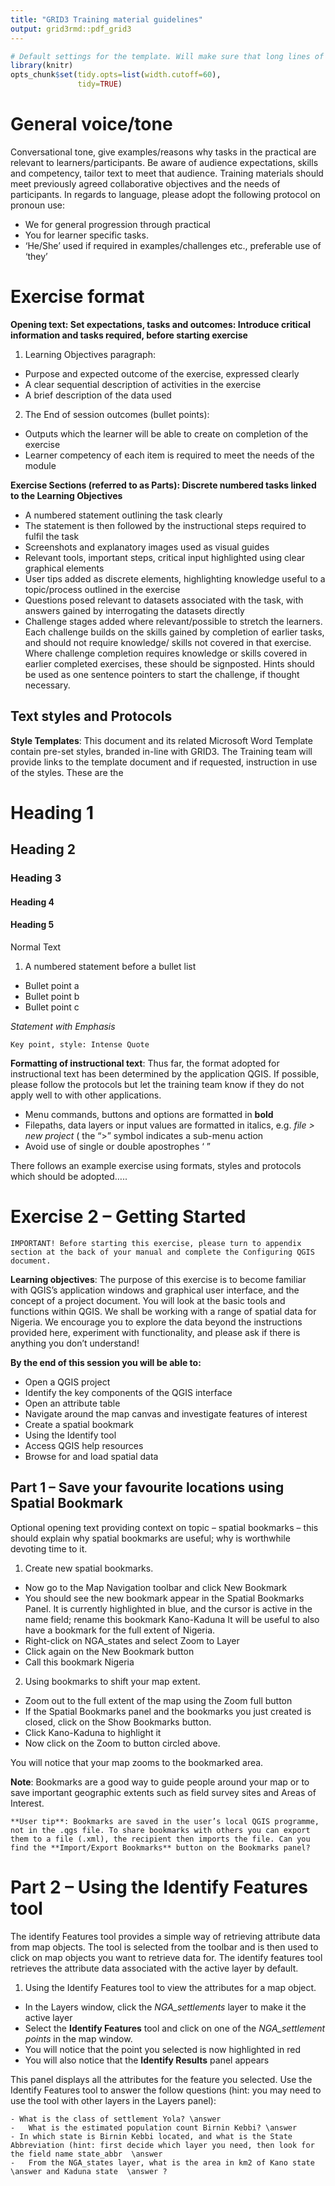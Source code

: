 ```yaml
---
title: "GRID3 Training material guidelines"
output: grid3rmd::pdf_grid3
---
```


```r
# Default settings for the template. Will make sure that long lines of code will wrap 
library(knitr)
opts_chunk$set(tidy.opts=list(width.cutoff=60),
               tidy=TRUE)
```

# General voice/tone

Conversational tone, give examples/reasons why tasks in the practical are relevant to learners/participants.  Be aware of audience expectations, skills and competency, tailor text to meet that audience. Training materials should meet previously agreed collaborative objectives and the needs of participants. In regards to language, please adopt the following protocol on pronoun use:

-	We for general progression through practical
-	You for learner specific tasks. 
-	‘He/She’ used if required in examples/challenges etc., preferable use of  ‘they’


# Exercise format

**Opening text: Set expectations, tasks and outcomes: Introduce critical information and tasks required, before starting exercise**

1.	Learning Objectives paragraph: 
-	Purpose and expected outcome of the exercise, expressed clearly 
-	A clear sequential description of activities in the exercise
-	A brief description of the data used
2.	The End of session outcomes (bullet points): 
-	Outputs which the learner will be able to create on completion of the exercise 
-	Learner competency of each item is required to meet the needs of the module

**Exercise Sections (referred to as Parts): Discrete numbered tasks linked to the Learning Objectives**

-	A numbered statement outlining the task clearly
-	The statement is then followed by the instructional steps required to fulfil the task
-	Screenshots and explanatory images used as visual guides
-	Relevant tools, important steps, critical input highlighted using clear graphical elements
-	User tips added as discrete elements, highlighting knowledge useful to a topic/process outlined in the exercise
-	Questions posed relevant to datasets associated with the task, with answers gained by interrogating the datasets directly
-	Challenge stages added where relevant/possible to stretch the learners. Each challenge builds on the skills gained by completion of earlier tasks, and should not require knowledge/ skills not covered in that exercise. Where challenge completion requires knowledge or skills covered in earlier completed exercises, these should be signposted. Hints should be used as one sentence pointers to start the challenge, if thought necessary.

## Text styles and Protocols

**Style Templates**: This document and its related Microsoft Word Template contain pre-set styles, branded in-line with GRID3. The Training team will provide links to the template document and if requested, instruction in use of the styles. These are the


# Heading 1
## Heading 2
### Heading 3
#### Heading 4
#### Heading 5
Normal Text

1.	A numbered statement before a bullet list
-	Bullet point a
-	Bullet point b
-	Bullet point c

*Statement with Emphasis*

```block2
Key point, style: Intense Quote
```

**Formatting of instructional text**: Thus far, the format adopted for instructional text has been determined by the application QGIS. If possible, please follow the protocols but let the training team know if they do not apply well to with other applications.

-	Menu commands, buttons and options are formatted in **bold**
-	Filepaths, data layers or input values are formatted in italics, e.g. *file  >  new project*  ( the “>” symbol indicates a sub-menu action
-	Avoid use of single or double apostrophes ‘ ”

There follows an example exercise using formats, styles and protocols which should be adopted….. 

\newpage
# Exercise 2 – Getting Started

```block2
IMPORTANT! Before starting this exercise, please turn to appendix section at the back of your manual and complete the Configuring QGIS document.
```

**Learning objectives**: The purpose of this exercise is to become familiar with QGIS’s application windows and graphical user interface, and the concept of a project document.  You will look at the basic tools and functions within QGIS. We shall be working with a range of spatial data for Nigeria. We encourage you to explore the data beyond the instructions provided here, experiment with functionality, and please ask if there is anything you don’t understand!

**By the end of this session you will be able to:**

-	Open a QGIS project
-	Identify the key components of the QGIS interface 
-	Open an attribute table
-	Navigate around the map canvas and investigate features of interest
-	Create a spatial bookmark
-	Using the Identify tool
-	Access QGIS help resources
-	Browse for and load spatial data

## Part 1 – Save your favourite locations using Spatial Bookmark 

Optional opening text providing context on topic – spatial bookmarks – this should explain why spatial bookmarks are useful; why is worthwhile devoting time to it.

1.	Create new spatial bookmarks.
-	Now go to the Map Navigation toolbar and click New Bookmark   
-	You should see the new bookmark appear in the Spatial Bookmarks Panel. It is currently highlighted in blue, and the cursor is active in the name field; rename this bookmark Kano-Kaduna
It will be useful to also have a bookmark for the full extent of Nigeria. 
-	Right-click on NGA_states and select Zoom to Layer
-	Click again on the New Bookmark  button
-	Call this bookmark Nigeria
2.	Using bookmarks to shift your map extent.
-	Zoom out to the full extent of the map using the Zoom full button 
-	If the Spatial Bookmarks panel and the bookmarks you just created is closed, click on the Show Bookmarks button. 
 -	Click Kano-Kaduna to highlight it
-	Now click on the Zoom to button circled above.

You will notice that your map zooms to the bookmarked area.

**Note**:  Bookmarks are a good way to guide people around your map or to save important geographic extents such as field survey sites and Areas of Interest.


```block2

**User tip**: Bookmarks are saved in the user’s local QGIS programme, not in the .qgs file. To share bookmarks with others you can export them to a file (.xml), the recipient then imports the file. Can you find the **Import/Export Bookmarks** button on the Bookmarks panel?

```

# Part 2 – Using the Identify Features tool

The identify Features tool provides a simple way of retrieving attribute data from map objects.  The tool is selected from the toolbar and is then used to click on map objects you want to retrieve data for.  The identify features tool retrieves the attribute data associated with the active layer by default.

1.	Using the Identify Features tool to view the attributes for a map object. 
* In the Layers window, click the *NGA_settlements* layer to make it the active layer
*	Select the **Identify Features** tool and click on one of the *NGA_settlement points* in the map window.
* You will notice that the point you selected is now highlighted in red
*	You will also notice that the **Identify Results** panel appears

This panel displays all the attributes for the feature you selected. Use the Identify Features tool to answer the follow questions (hint: you may need to use the tool with other layers in the Layers panel):

```block2

- What is the class of settlement Yola? \answer
-	What is the estimated population count Birnin Kebbi? \answer
- In which state is Birnin Kebbi located, and what is the State Abbreviation (hint: first decide which layer you need, then look for the field name state_abbr  \answer
-	From the NGA_states layer, what is the area in km2 of Kano state  \answer and Kaduna state  \answer ?


```




